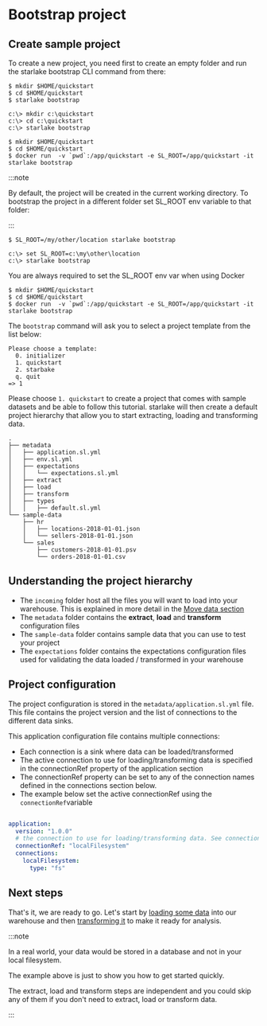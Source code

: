 #  Bootstrap project


## Create sample project

To create a new project, you need first to create an empty folder and run the
starlake bootstrap CLI command from there:

<Tabs groupId="platforms">
<TabItem value="linux_macos" label="Linux/MacOS">

```
$ mkdir $HOME/quickstart
$ cd $HOME/quickstart
$ starlake bootstrap
```

</TabItem>
<TabItem value="windows" label="Windows">

```
c:\> mkdir c:\quickstart
c:\> cd c:\quickstart
c:\> starlake bootstrap
```

</TabItem>
<TabItem value="docker" label="Docker">

```
$ mkdir $HOME/quickstart
$ cd $HOME/quickstart
$ docker run  -v `pwd`:/app/quickstart -e SL_ROOT=/app/quickstart -it starlake bootstrap
```


</TabItem>

</Tabs>

:::note

By default, the project will be created in the current working directory.
To bootstrap the project in a different folder set SL_ROOT env variable to that folder:

:::

<Tabs groupId="platforms">
<TabItem value="linux_macos" label="Linux/MacOS">

```
$ SL_ROOT=/my/other/location starlake bootstrap
```

</TabItem>
<TabItem value="windows" label="Windows">

```
c:\> set SL_ROOT=c:\my\other\location
c:\> starlake bootstrap
```

</TabItem>
<TabItem value="docker" label="Docker">
You are always required to set the SL_ROOT env var when using Docker

```
$ mkdir $HOME/quickstart
$ cd $HOME/quickstart
$ docker run  -v `pwd`:/app/quickstart -e SL_ROOT=/app/quickstart -it starlake bootstrap
```

</TabItem>
</Tabs>


The ```bootstrap``` command will ask you to select a project template from the list below:

``` text {3}
Please choose a template:
  0. initializer
  1. quickstart
  2. starbake
  q. quit
=> 1
```
Please choose `1. quickstart` to create a project that comes with sample datasets and be able to follow this tutorial.
starlake will then create a default project hierarchy that allow you to start extracting, loading and transforming data.


``` text {2,5,7,8,9,10}
.
├── metadata
│   ├── application.sl.yml
│   ├── env.sl.yml
│   ├── expectations
│   │   └── expectations.sl.yml
│   ├── extract
│   ├── load
│   ├── transform
│   ├── types
│   │   ├── default.sl.yml
└── sample-data
    ├── hr
    │   ├── locations-2018-01-01.json
    │   └── sellers-2018-01-01.json
    └── sales
        ├── customers-2018-01-01.psv
        └── orders-2018-01-01.csv

```

## Understanding the project hierarchy

- The `incoming` folder host all the files you will want to load into your warehouse. This is explained in more detail in the [Move data section](load)
- The `metadata` folder contains the __extract__, __load__ and __transform__ configuration files
- The `sample-data` folder contains sample data that you can use to test your project
- The `expectations` folder contains the expectations configuration files used for validating the data loaded / transformed in your warehouse

## Project configuration

The project configuration is stored in the `metadata/application.sl.yml` file. This file contains the project version and the list of connections to the different data sinks.


This application configuration file contains multiple connections:
- Each connection is a sink where data can be loaded/transformed
- The active connection to use for loading/transforming data is specified in the connectionRef property of the application section
- The connectionRef property can be set to any of the connection names defined in the connections section below.
- The example below set the active connectionRef using the `connectionRef`variable

```yaml

application:
  version: "1.0.0"
  # the connection to use for loading/transforming data. See connections section below
  connectionRef: "localFilesystem"
  connections:
    localFilesystem:
      type: "fs"

```

## Next steps

That's it, we are ready to go. Let's start by [loading some data](infer-schema) into our warehouse and then [transforming it](transform) to make it ready for analysis.

:::note

In a real world, your data would be stored in a database and not in your local filesystem.

The example above is just to show you how to get started quickly.

The extract, load and transform steps are independent and you could skip any of them if you don't need to extract, load or transform data.

:::
